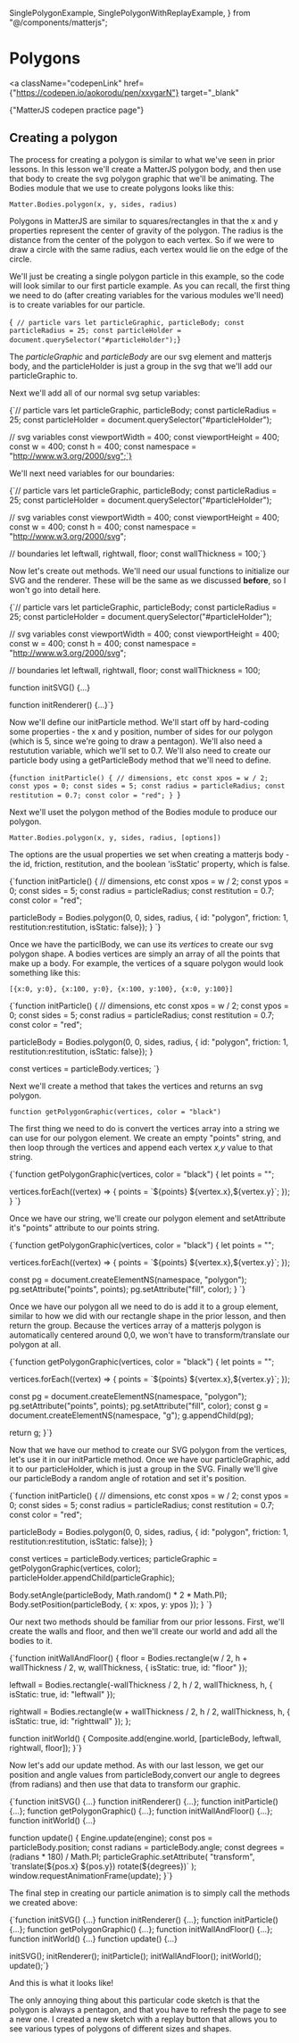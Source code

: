   SinglePolygonExample,
  SinglePolygonWithReplayExample,
} from "@/components/matterjs";

# Polygons

<a
  className="codepenLink"
  href={"https://codepen.io/aokorodu/pen/xxvgarN"}
  target="_blank"
>
  {"MatterJS codepen practice page"}
</a>

## Creating a polygon

The process for creating a polygon is similar to what we've seen in prior lessons. In this lesson we'll create a MatterJS polygon body, and then use that body to create the svg polygon graphic that we'll be animating. The Bodies module that we use to create polygons looks like this:

```
Matter.Bodies.polygon(x, y, sides, radius)
```

Polygons in MatterJS are similar to squares/rectangles in that the x and y properties represent the center of gravity of the polygon. The radius is the distance from the center of the polygon to each vertex. So if we were to draw a circle with the same radius, each vertex would lie on the edge of the circle.

We'll just be creating a single polygon particle in this example, so the code will look similar to our first particle example. As you can recall, the first thing we need to do (after creating variables for the various modules we'll need) is to create variables for our particle.

<Blocks>{` // particle vars
let particleGraphic, particleBody;
const particleRadius = 25;
const particleHolder = document.querySelector("#particleHolder");`}</Blocks>

The _particleGraphic_ and _particleBody_ are our svg element and matterjs body, and the particleHolder is just a group in the svg that we'll add our particleGraphic to.

Next we'll add all of our normal svg setup variables:

<Blocks highlight="6,7,8,9,10,11">{`// particle vars
let particleGraphic, particleBody;
const particleRadius = 25;
const particleHolder = document.querySelector("#particleHolder");

// svg variables
const viewportWidth = 400;
const viewportHeight = 400;
const w = 400;
const h = 400;
const namespace = "http://www.w3.org/2000/svg";`}</Blocks>

We'll next need variables for our boundaries:

<Blocks highlight="13,14,15">{`// particle vars
let particleGraphic, particleBody;
const particleRadius = 25;
const particleHolder = document.querySelector("#particleHolder");

// svg variables
const viewportWidth = 400;
const viewportHeight = 400;
const w = 400;
const h = 400;
const namespace = "http://www.w3.org/2000/svg";

// boundaries
let leftwall, rightwall, floor;
const wallThickness = 100;`}</Blocks>

Now let's create out methods. We'll need our usual functions to initialize our SVG and the renderer. These will be the same as we discussed **before**, so I won't go into detail here.

<Blocks highlight="17,19">{`// particle vars
let particleGraphic, particleBody;
const particleRadius = 25;
const particleHolder = document.querySelector("#particleHolder");

// svg variables
const viewportWidth = 400;
const viewportHeight = 400;
const w = 400;
const h = 400;
const namespace = "http://www.w3.org/2000/svg";

// boundaries
let leftwall, rightwall, floor;
const wallThickness = 100;

function initSVG() {...}

function initRenderer() {...}`}</Blocks>

Now we'll define our initParticle method. We'll start off by hard-coding some properties - the x and y position, number of sides for our polygon (which is 5, since we're going to draw a pentagon). We'll also need a restutution variable, which we'll set to 0.7. We'll also need to create our particle body using a getParticleBody method that we'll need to define.

<Blocks>{`function initParticle() {
  // dimensions, etc
  const xpos = w / 2;
  const ypos = 0;
  const sides = 5;
  const radius = particleRadius;
  const restitution = 0.7;
  const color = "red";
}
`}</Blocks>

Next we'll uset the polygon method of the Bodies module to produce our polygon.

```
Matter.Bodies.polygon(x, y, sides, radius, [options])
```

The options are the usual properties we set when creating a matterjs body - the id, friction, restitution, and the boolean 'isStatic' property, which is false.

<Blocks highlight="10,11,12,13,14,15">{`function initParticle() {
  // dimensions, etc
  const xpos = w / 2;
  const ypos = 0;
  const sides = 5;
  const radius = particleRadius;
  const restitution = 0.7;
  const color = "red";
  
  particleBody = Bodies.polygon(0, 0, sides, radius, {
    id: "polygon",
    friction: 1,
    restitution:restitution,
    isStatic: false});
  }
`}</Blocks>

Once we have the particlBody, we can use its _vertices_ to create our svg polygon shape. A bodies vertices are simply an array of all the points that make up a body. For example, the vertices of a square polygon would look something like this:

```
[{x:0, y:0}, {x:100, y:0}, {x:100, y:100}, {x:0, y:100}]
```

<Blocks highlight="17">{`function initParticle() {
  // dimensions, etc
  const xpos = w / 2;
  const ypos = 0;
  const sides = 5;
  const radius = particleRadius;
  const restitution = 0.7;
  const color = "red";
  
  particleBody = Bodies.polygon(0, 0, sides, radius, {
    id: "polygon",
    friction: 1,
    restitution:restitution,
    isStatic: false});
  }
  
  const vertices = particleBody.vertices;
`}</Blocks>

Next we'll create a method that takes the vertices and returns an svg polygon.

```
function getPolygonGraphic(vertices, color = "black")
```

The first thing we need to do is convert the vertices array into a string we can use for our polygon element. We create an empty "points" string, and then loop through the vertices and append each vertex _x,y_ value to that string.

<Blocks>{`function getPolygonGraphic(vertices, color = "black") {
  let points = "";
  
  vertices.forEach((vertex) => {
    points = \`\${points} \${vertex.x},\${vertex.y}\`;
  });
}
`}</Blocks>

Once we have our string, we'll create our polygon element and setAttribute it's "points" attribute to our points string.

<Blocks highlight="8,9,10">{`function getPolygonGraphic(vertices, color = "black") {
  let points = "";
  
  vertices.forEach((vertex) => {
    points = \`\${points} \${vertex.x},\${vertex.y}\`;
  });
  
  const pg = document.createElementNS(namespace, "polygon");
  pg.setAttribute("points", points);
  pg.setAttribute("fill", color);
}
`}</Blocks>

Once we have our polygon all we need to do is add it to a group element, similar to how we did with our rectangle shape in the prior lesson, and then return the group. Because the vertices array of a matterjs polygon is automatically centered around 0,0, we won't have to transform/translate our polygon at all.

<Blocks highlight="11,12,13,14 ">{`function getPolygonGraphic(vertices, color = "black") {
  let points = "";
  
  vertices.forEach((vertex) => {
    points = \`\${points} \${vertex.x},\${vertex.y}\`;
  });
  
  const pg = document.createElementNS(namespace, "polygon");
  pg.setAttribute("points", points);
  pg.setAttribute("fill", color);
  const g = document.createElementNS(namespace, "g");
  g.appendChild(pg);
  
  return g;
}`}</Blocks>

Now that we have our method to create our SVG polygon from the vertices, let's use it in our initParticle method. Once we have our particleGraphic, add it to our particleHolder, which is just a group in the SVG. Finally we'll give our particleBody a random angle of rotation and set it's position.

<Blocks highlight="17,18,19,20,21,22,23">{`function initParticle() {
  // dimensions, etc
  const xpos = w / 2;
  const ypos = 0;
  const sides = 5;
  const radius = particleRadius;
  const restitution = 0.7;
  const color = "red";
  
  particleBody = Bodies.polygon(0, 0, sides, radius, {
    id: "polygon",
    friction: 1,
    restitution:restitution,
    isStatic: false});
  }
  
  const vertices = particleBody.vertices;
  particleGraphic = getPolygonGraphic(vertices, color);
  particleHolder.appendChild(particleGraphic);

Body.setAngle(particleBody, Math.random() \* 2 \* Math.PI);
Body.setPosition(particleBody, { x: xpos, y: ypos });
}
`}</Blocks>

Our next two methods should be familiar from our prior lessons. First, we'll create the walls and floor, and then we'll create our world and add all the bodies to it.

<Blocks>{`function initWallAndFloor() {
  floor = Bodies.rectangle(w / 2, h + wallThickness / 2, w, wallThickness, {
    isStatic: true,
    id: "floor"
  });
  
  leftwall = Bodies.rectangle(-wallThickness / 2, h / 2, wallThickness, h, {
    isStatic: true,
    id: "leftwall"
  });
  
  rightwall = Bodies.rectangle(w + wallThickness / 2, h / 2, wallThickness, h, {
    isStatic: true,
    id: "righttwall"
  });
};
  
function initWorld() {
  Composite.add(engine.world, [particleBody, leftwall, rightwall, floor]);
}`}</Blocks>

Now let's add our update method. As with our last lesson, we get our position and angle values from particleBody,convert our angle to degrees (from radians) and then use that data to transform our graphic.

<Blocks>{`function initSVG() {...}
function initRenderer() {...};
function initParticle() {...};
function getPolygonGraphic() {...};
function initWallAndFloor() {...};
function initWorld() {...}
  
function update() {
  Engine.update(engine);
  const pos = particleBody.position;
  const radians = particleBody.angle;
  const degrees = (radians \* 180) / Math.PI;
  particleGraphic.setAttribute(
  "transform",
  \`translate(\${pos.x} \${pos.y}) rotate(\${degrees})\`
  );
  window.requestAnimationFrame(update);
}`}</Blocks>

The final step in creating our particle animation is to simply call the methods we created above:

<Blocks highlight="9,10,11,12,13,14">{`function initSVG() {...}
function initRenderer() {...};
function initParticle() {...};
function getPolygonGraphic() {...};
function initWallAndFloor() {...};
function initWorld() {...}
function update() {...}

initSVG();
initRenderer();
initParticle();
initWallAndFloor();
initWorld();
update();`}</Blocks>

And this is what it looks like!

<SinglePolygonExample />

The only annoying thing about this particular code sketch is that the polygon is always a pentagon, and that you have to refresh the page to see a new one. I created a new sketch with a replay button that allows you to see various types of polygons of different sizes and shapes.

<SinglePolygonWithReplayExample />
